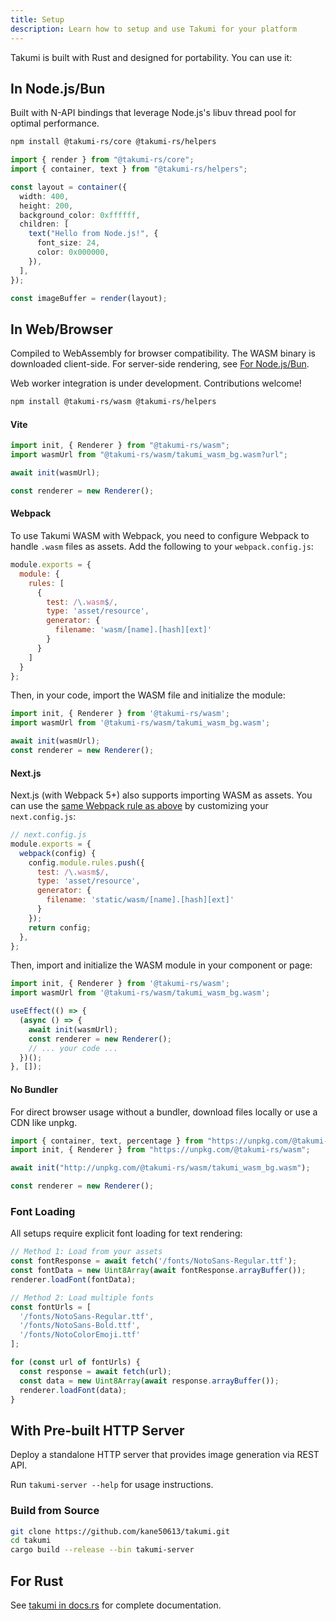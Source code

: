 ```yaml
---
title: Setup
description: Learn how to setup and use Takumi for your platform
---
```


Takumi is built with Rust and designed for portability. You can use it:

<Cards>
  <Card
    title="In Node.js/Bun"
    href="#for-nodejsbun"
    description="Via the @takumi-rs/core package (N-API) for server-side rendering."
  />
  <Card
    title="In the browser"
    href="#for-webbrowser"
    description="Via the @takumi-rs/wasm package (WebAssembly) for client-side generation."
  />
  <Card
    title="With pre-built HTTP server"
    href="#with-pre-built-http-server"
    description="Host an external server to handle image generation."
  />
  <Card
    title="Directly in Rust"
    href="#for-rust"
    description="For native applications with maximum performance and control."
  />
</Cards>

## In Node.js/Bun

Built with N-API bindings that leverage Node.js's libuv thread pool for optimal performance.

```bash
npm install @takumi-rs/core @takumi-rs/helpers
```

```typescript
import { render } from "@takumi-rs/core";
import { container, text } from "@takumi-rs/helpers";

const layout = container({
  width: 400,
  height: 200,
  background_color: 0xffffff,
  children: [
    text("Hello from Node.js!", {
      font_size: 24,
      color: 0x000000,
    }),
  ],
});

const imageBuffer = render(layout);
```

## In Web/Browser

Compiled to WebAssembly for browser compatibility. The WASM binary is downloaded client-side. For server-side rendering, see [For Node.js/Bun](#for-nodejsbun).

Web worker integration is under development. Contributions welcome!

```bash
npm install @takumi-rs/wasm @takumi-rs/helpers
```

#### Vite

```javascript
import init, { Renderer } from "@takumi-rs/wasm";
import wasmUrl from "@takumi-rs/wasm/takumi_wasm_bg.wasm?url";

await init(wasmUrl);

const renderer = new Renderer();
```

#### Webpack

To use Takumi WASM with Webpack, you need to configure Webpack to handle `.wasm` files as assets. Add the following to your `webpack.config.js`:

```js
module.exports = {
  module: {
    rules: [
      {
        test: /\.wasm$/,
        type: 'asset/resource',
        generator: {
          filename: 'wasm/[name].[hash][ext]'
        }
      }
    ]
  }
};
```

Then, in your code, import the WASM file and initialize the module:

```js
import init, { Renderer } from '@takumi-rs/wasm';
import wasmUrl from '@takumi-rs/wasm/takumi_wasm_bg.wasm';

await init(wasmUrl);
const renderer = new Renderer();
```

#### Next.js

Next.js (with Webpack 5+) also supports importing WASM as assets. You can use the [same Webpack rule as above](#webpack) by customizing your `next.config.js`:

```js
// next.config.js
module.exports = {
  webpack(config) {
    config.module.rules.push({
      test: /\.wasm$/,
      type: 'asset/resource',
      generator: {
        filename: 'static/wasm/[name].[hash][ext]'
      }
    });
    return config;
  },
};
```

Then, import and initialize the WASM module in your component or page:

```js
import init, { Renderer } from '@takumi-rs/wasm';
import wasmUrl from '@takumi-rs/wasm/takumi_wasm_bg.wasm';

useEffect(() => {
  (async () => {
    await init(wasmUrl);
    const renderer = new Renderer();
    // ... your code ...
  })();
}, []);
```

#### No Bundler

For direct browser usage without a bundler, download files locally or use a CDN like unpkg.

```javascript
import { container, text, percentage } from "https://unpkg.com/@takumi-rs/helpers";
import init, { Renderer } from "https://unpkg.com/@takumi-rs/wasm";

await init("http://unpkg.com/@takumi-rs/wasm/takumi_wasm_bg.wasm");

const renderer = new Renderer();
```

### Font Loading

All setups require explicit font loading for text rendering:

```javascript
// Method 1: Load from your assets
const fontResponse = await fetch('/fonts/NotoSans-Regular.ttf');
const fontData = new Uint8Array(await fontResponse.arrayBuffer());
renderer.loadFont(fontData);

// Method 2: Load multiple fonts
const fontUrls = [
  '/fonts/NotoSans-Regular.ttf',
  '/fonts/NotoSans-Bold.ttf',
  '/fonts/NotoColorEmoji.ttf'
];

for (const url of fontUrls) {
  const response = await fetch(url);
  const data = new Uint8Array(await response.arrayBuffer());
  renderer.loadFont(data);
}
```

## With Pre-built HTTP Server

Deploy a standalone HTTP server that provides image generation via REST API.

Run `takumi-server --help` for usage instructions.

### Build from Source

```bash
git clone https://github.com/kane50613/takumi.git
cd takumi
cargo build --release --bin takumi-server
```

## For Rust

See [takumi in docs.rs](https://docs.rs/takumi/latest/takumi/) for complete documentation.
